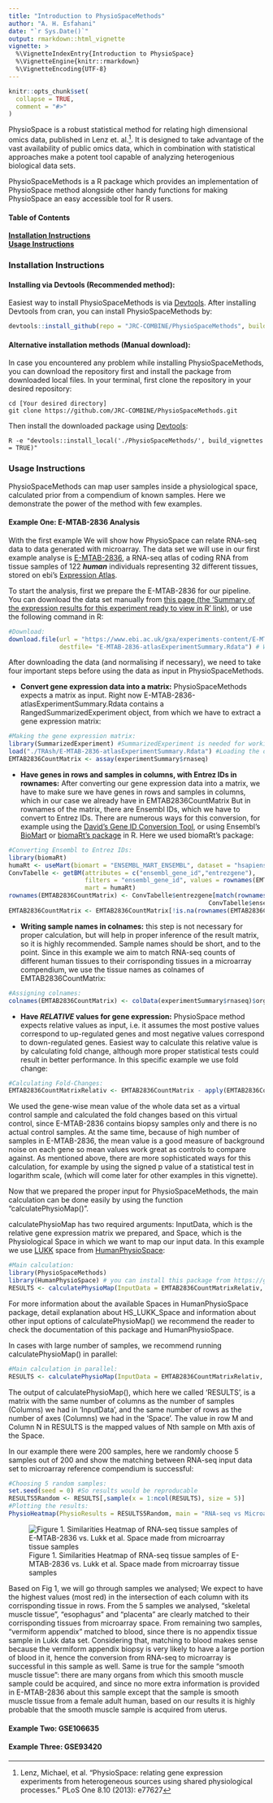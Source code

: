 ```yaml
---
title: "Introduction to PhysioSpaceMethods"
author: "A. H. Esfahani"
date: "`r Sys.Date()`"
output: rmarkdown::html_vignette
vignette: >
  %\VignetteIndexEntry{Introduction to PhysioSpace}
  %\VignetteEngine{knitr::rmarkdown}
  %\VignetteEncoding{UTF-8}
---
```


```r
knitr::opts_chunk$set(
  collapse = TRUE,
  comment = "#>"
)
```

PhysioSpace is a robust statistical method for relating high dimensional omics data, published in Lenz et. al.^[Lenz, Michael, et al. "PhysioSpace: relating gene expression experiments from heterogeneous sources using shared physiological processes." PLoS One 8.10 (2013): e77627]. It is designed to take advantage of the vast availability of public omics data, which in combination with statistical approaches make a potent tool capable of analyzing heterogenious biological data sets.

PhysioSpaceMethods is a R package which provides an implementation of PhysioSpace method alongside other handy functions for making PhysioSpace an easy accessible tool for R users.



#### Table of Contents
**[Installation Instructions](#installation-instructions)**<br>
**[Usage Instructions](#usage-instructions)**<br>

### Installation Instructions
#### Installing via Devtools (Recommended method):
Easiest way to install PhysioSpaceMethods is via <a href="https://cran.r-project.org/web/packages/devtools/">Devtools</a>.
After installing Devtools from cran, you can install PhysioSpaceMethods by:
```r
devtools::install_github(repo = "JRC-COMBINE/PhysioSpaceMethods", build_vignettes = TRUE)
```

#### Alternative installation methods (Manual download):
In case you encountered any problem while installing PhysioSpaceMethods, you can download the repository first and 
install the package from downloaded local files.
In your terminal, first clone the repository in your desired repository:
```Shell
cd [Your desired directory]
git clone https://github.com/JRC-COMBINE/PhysioSpaceMethods.git
```
Then install the downloaded package using <a href="https://cran.r-project.org/web/packages/devtools/">Devtools</a>:
```Shell
R -e "devtools::install_local('./PhysioSpaceMethods/', build_vignettes = TRUE)"
```

### Usage Instructions
PhysioSpaceMethods can map user samples inside a physiological space, calculated prior from a compendium of known samples. Here we demonstrate 
the power of the method with few examples.

#### Example One: E-MTAB-2836 Analysis
With the first example We will show how PhysioSpace can relate RNA-seq data to data generated with microarray.
The data set we will use in our first example analyse is <a href="https://www.ebi.ac.uk/gxa/experiments/E-MTAB-2836/">
E-MTAB-2836</a>, a RNA-seq atlas of coding RNA from tissue samples of 122 _**human**_ individuals representing 32 
different tissues, stored on ebi's <a href="https://www.ebi.ac.uk/gxa/home">
Expression Atlas</a>.

To start the analysis, first we prepare the E-MTAB-2836 for our pipeline. You can download the data set manually from 
<a href="https://www.ebi.ac.uk/gxa/experiments/E-MTAB-2836/Downloads">this page (the 'Summary of the expression results for this experiment ready 
to view in R' link)</a>, or use the following command in R:
```r
#Download:
download.file(url = "https://www.ebi.ac.uk/gxa/experiments-content/E-MTAB-2836/static/E-MTAB-2836-atlasExperimentSummary.Rdata",
              destfile= "E-MTAB-2836-atlasExperimentSummary.Rdata") # We're downloading into the working directory, obviously using any other directory is possible.
```

After downloading the data (and normalising if necessary), we need to take four important steps before using the data as
input in PhysioSpaceMethods.

* **Convert gene expression data into a matrix:** PhysioSpaceMethods expects a matrix as input. Right now 
E-MTAB-2836-atlasExperimentSummary.Rdata contains a RangedSummarizedExperiment object, from which we have to extract a gene expression matrix:
```r
#Making the gene expression matrix:
library(SummarizedExperiment) #SummarizedExperiment is needed for working with RangedSummarizedExperiment objects.
load("./TRAsh/E-MTAB-2836-atlasExperimentSummary.Rdata") #Loading the object into R
EMTAB2836CountMatrix <- assay(experimentSummary$rnaseq)
```

* **Have genes in rows and samples in columns, with Entrez IDs in rownames:** After converting our gene expression data 
into a matrix, we have to make sure we have genes in rows and samples in columns, which in our case we already have 
in EMTAB2836CountMatrix But in rownames of the matrix, there are Ensembl IDs, which we 
have to convert to Entrez IDs. There are numerous ways for this conversion, for example using the 
<a href="https://david.ncifcrf.gov/conversion.jsp">David's Gene ID Conversion Tool</a>, or using 
Ensembl's <a href="https://www.ensembl.org/biomart/">BioMart</a> or <a href="https://bioconductor.org/packages/release/bioc/html/biomaRt.html">biomaRt's package</a> in R.
Here we used biomaRt's package:
```r
#Converting Ensembl to Entrez IDs:
library(biomaRt)
humaRt <- useMart(biomart = "ENSEMBL_MART_ENSEMBL", dataset = "hsapiens_gene_ensembl")
ConvTabelle <- getBM(attributes = c("ensembl_gene_id","entrezgene"),
                     filters = "ensembl_gene_id", values = rownames(EMTAB2836CountMatrix),
                     mart = humaRt)
rownames(EMTAB2836CountMatrix) <- ConvTabelle$entrezgene[match(rownames(EMTAB2836CountMatrix),
                                                       ConvTabelle$ensembl_gene_id)]
EMTAB2836CountMatrix <- EMTAB2836CountMatrix[!is.na(rownames(EMTAB2836CountMatrix)),] #We remove the IDs that couldn't be converted and turned into NAs.
```

* **Writing sample names in colnames:** this step is not necessary for proper calculation, but will help in proper inference of
the result matrix, so it is highly recommended. Sample names should be short, and to the point. Since in this example we aim to 
match RNA-seq counts of different human tissues to their corrisponding tissues in a microarray compendium, we use the tissue 
names as colnames of EMTAB2836CountMatrix:
```r
#Assigning colnames:
colnames(EMTAB2836CountMatrix) <- colData(experimentSummary$rnaseq)$organism_part
```

* **Have _RELATIVE_ values for gene expression:** PhysioSpace method expects relative values as input, i.e. it assumes the most 
postive values correspond to up-regulated genes and most negative values correspond to down-regulated genes. Easiest way to 
calculate this relative value is by calculating fold change, although more proper statistical tests could result in better performance.
In this specific example we use fold change:
```r
#Calculating Fold-Changes:
EMTAB2836CountMatrixRelativ <- EMTAB2836CountMatrix - apply(EMTAB2836CountMatrix,1,mean)
```
We used the gene-wise mean value of the whole data set as a virtual control sample and calculated the fold changes based on this
virtual control, since E-MTAB-2836 contains biopsy samples only and there is no actual control samples. At the same time, because of high
number of samples in E-MTAB-2836, the mean value is a good measure of background noise on each gene so mean values work great as controls
to compare against.
As mentioned above, there are more sophisticated ways for this calculation,
for example by using the signed p value of a statistical test in logarithm scale, (which will come later for other examples
in this vignette).


Now that we prepared the proper input for PhysioSpaceMethods, the main calculation can be done easily by using the function
"calculatePhysioMap()".

calculatePhysioMap has two required arguments: InputData, which is the relative gene expression matrix we prepared, and Space, which is 
the Physiological Space in which we want to map our input data. In this example we use 
[LUKK](https://www.ncbi.nlm.nih.gov/pmc/articles/PMC2974261/) space from [HumanPhysioSpace](https://github.com/JRC-COMBINE/HumanPhysioSpace):
```r
#Main calculation:
library(PhysioSpaceMethods)
library(HumanPhysioSpace) # you can install this package from https://github.com/JRC-COMBINE/HumanPhysioSpace
RESULTS <- calculatePhysioMap(InputData = EMTAB2836CountMatrixRelativ, Space = HS_LUKK_Space)
```
For more information about the available Spaces in HumanPhysioSpace package, detail explanation about
HS_LUKK_Space and information about other input options of calculatePhysioMap() we recommend the reader to check the documentation
of this package and HumanPhysioSpace.

In cases with large number of samples, we recommend running calculatePhysioMap() in parallel:
```r
#Main calculation in parallel:
RESULTS <- calculatePhysioMap(InputData = EMTAB2836CountMatrixRelativ, Space = HS_LUKK_Space, PARALLEL = T, NumbrOfCores = 4)
```

The output of calculatePhysioMap(), which here we called 'RESULTS', is a matrix with the same number of columns as the number of 
samples (Columns) we had in 'InputData', and the same number of rows as the number of axes (Columns) we had in the 'Space'. The 
value in row M and Column N in RESULTS is the mapped values of Nth sample on Mth axis of the Space.

In our example there were 200 samples, here we randomly choose 5 samples out of 200 and show the matching between RNA-seq input 
data set to microarray reference compendium is successful:
```r
#Choosing 5 random samples:
set.seed(seed = 0) #So results would be reproducable 
RESULTS5Random <- RESULTS[,sample(x = 1:ncol(RESULTS), size = 5)]
#Plotting the results:
PhysioHeatmap(PhysioResults = RESULTS5Random, main = "RNA-seq vs Microarray", SymmetricColoring = T, SpaceClustering = T, Space = HS_LUKK_Space, ReducedPlotting = 5)
```
![Figure 1. Similarities Heatmap of RNA-seq tissue samples of E-MTAB-2836 vs. Lukk et al. Space made from microarray tissue samples](RESULTSHeatmap.png "RESULTS Heatmap")

Based on Fig 1, we will go through samples we analysed; We expect to have the highest values (most red) in the intersection of
each column with its corrisponding tissue in rows. From the 5 samples we analysed, "skeletal muscle tissue", "esophagus" and "placenta" 
are clearly matched to their corrisponding tissues from microarray space. From remaining two samples, "vermiform appendix" matched to blood,
since there is no appendix tissue sample in Lukk data set. Considering that, matching to blood makes sense because the vermiform appendix 
biopsy is very likely to have a large portion of blood in it, hence the conversion from RNA-seq to microarray is successful in this sample
as well. Same is true for the sample "smooth muscle tissue": there are many organs from which this smooth muscle sample could be acquired, and since no more extra information is provided in E-MTAB-2836 about this sample except that the sample is smooth muscle tissue from a female adult human, based on our results it is highly probable that the smooth muscle sample is acquired from uterus.

#### Example Two: GSE106635

#### Example Three: GSE93420

